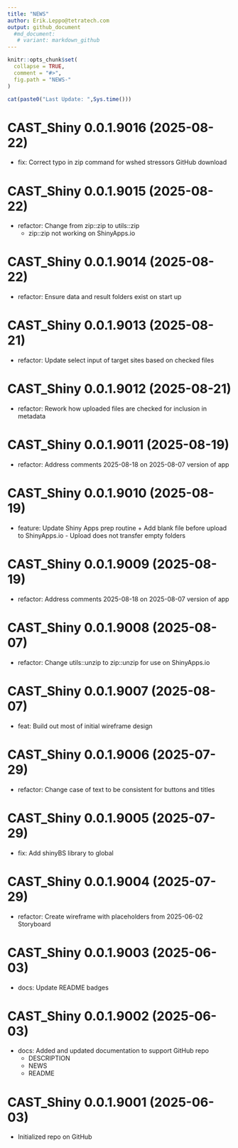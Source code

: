 ```yaml
---
title: "NEWS"
author: Erik.Leppo@tetratech.com
output: github_document
  #md_document:
   # variant: markdown_github
---
```


<!-- NEWS.md is generated from NEWS.Rmd. Please edit that file -->

```r
knitr::opts_chunk$set(
  collapse = TRUE,
  comment = "#>",
  fig.path = "NEWS-"
)
```

```r
cat(paste0("Last Update: ",Sys.time()))
```

# CAST_Shiny 0.0.1.9016 (2025-08-22)

* fix: Correct typo in zip command for wshed stressors GitHub download

# CAST_Shiny 0.0.1.9015 (2025-08-22)

* refactor: Change from zip::zip to utils::zip
    + zip::zip not working on ShinyApps.io

# CAST_Shiny 0.0.1.9014 (2025-08-22)

* refactor: Ensure data and result folders exist on start up

# CAST_Shiny 0.0.1.9013 (2025-08-21)

* refactor: Update select input of target sites based on checked files

# CAST_Shiny 0.0.1.9012 (2025-08-21)

* refactor: Rework how uploaded files are checked for inclusion in metadata

# CAST_Shiny 0.0.1.9011 (2025-08-19)

* refactor: Address comments 2025-08-18 on 2025-08-07 version of app

# CAST_Shiny 0.0.1.9010 (2025-08-19)

* feature: Update Shiny Apps prep routine
		+ Add blank file before upload to ShinyApps.io
		    - Upload does not transfer empty folders

# CAST_Shiny 0.0.1.9009 (2025-08-19)

* refactor: Address comments 2025-08-18 on 2025-08-07 version of app

# CAST_Shiny 0.0.1.9008 (2025-08-07)

* refactor: Change utils::unzip to zip::unzip for use on ShinyApps.io

# CAST_Shiny 0.0.1.9007 (2025-08-07)

* feat: Build out most of initial wireframe design

# CAST_Shiny 0.0.1.9006 (2025-07-29)

* refactor: Change case of text to be consistent for buttons and titles

# CAST_Shiny 0.0.1.9005 (2025-07-29)

* fix: Add shinyBS library to global

# CAST_Shiny 0.0.1.9004 (2025-07-29)

+ refactor: Create wireframe with placeholders from 2025-06-02 Storyboard

# CAST_Shiny 0.0.1.9003 (2025-06-03)
+ docs: Update README badges

# CAST_Shiny 0.0.1.9002 (2025-06-03)
+ docs: Added and updated documentation to support GitHub repo
    - DESCRIPTION
    - NEWS
    - README

# CAST_Shiny 0.0.1.9001 (2025-06-03)
+ Initialized repo on GitHub
